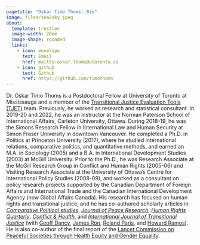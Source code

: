```yaml
---
pagetitle: "Oskar Timo Thoms: Bio"
image: files/sea2sky.jpeg
about:
  template: trestles
  image-width: 20em
  image-shape: rounded
  links:
    - icon: envelope
      text: Email
      href: mailto:oskar.thoms@utoronto.ca
    - icon: github
      text: Github
      href: https://github.com/timothoms
---
```


Dr. Oskar Timo Thoms is a Postdoctoral Fellow at University of Toronto at Mississauga and a member of the [Transitional Justice Evaluation Tools (TJET)](https://github.com/tjetdata) team. Previously, he worked as research and statistical consultant. In 2019-20 and 2022, he was an instructor at the Norman Paterson School of International Affairs, Carleton University, Ottawa. During 2018-19, he was the Simons Research Fellow in International Law and Human Security at Simon Fraser University in downtown Vancouver. He completed a Ph.D. in Politics at Princeton University (2017), where he studied international relations, comparative politics, and quantitative methods, and earned an M.A. in Sociology (2005) and a B.A. in International Development Studies (2003) at McGill University. Prior to the Ph.D., he was Research Associate at the McGill Research Group in Conflict and Human Rights (2005-06) and Visiting Research Associate at the University of Ottawa's Centre for International Policy Studies (2008-09), and worked as a consultant on policy research projects supported by the Canadian Department of Foreign Affairs and International Trade and the Canadian International Development Agency (now Global Affairs Canada). His research has focused on human rights and transitional justice, and he has co-authored scholarly articles in [*Comparative Political studies*](http://doi.org/10.1177/00104140211024305), [*Journal of Peace Research*](http://doi.org/10.1177/0022343307078943), [*Human Rights Quarterly*](http://doi.org/10.1353/hrq.2007.0034), [*Conflict & Health*](http://doi.org/10.1186/1752-1505-1-11), and [*International Journal of Transitional Justice*](http://doi.org/10.1093/ijtj/ijq012) (with [Geoff Dancy](http://sites.google.com/view/geoffdancy/home), [James Ron](http://jamesron.org/), [Roland Paris](http://www.rolandparis.com/), and [Howard Ramos](http://howardramos.ca/)). He is also co-author of the final report of the [Lancet Commission on Peaceful Societies through Health Equity and Gender Equality](https://peacefulsocietiescommission.org/).

